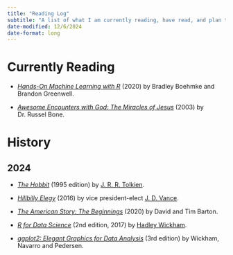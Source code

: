```yaml
---
title: "Reading Log"
subtitle: "A list of what I am currently reading, have read, and plan to read."
date-modified: 12/6/2024
date-format: long
---
```


# Currently Reading

- [*Hands-On Machine Learning with R*](https://bradleyboehmke.github.io/HOML/) (2020) by Bradley Boehmke and Brandon Greenwell.

- [*Awesome Encounters with God: The Miracles of Jesus*](https://www.thriftbooks.com/w/awesome-encounters-with-god---the-miracles-of-jesus_dr-russell-bone/52477651/#edition=71087318) (2003) by Dr. Russel Bone.

# History

## 2024

- [*The Hobbit*](https://en.wikipedia.org/wiki/The_Hobbit) (1995 edition) by [J. R. R. Tolkien](https://en.wikipedia.org/wiki/J._R._R._Tolkien).

- [*Hillbilly Elegy*](https://en.wikipedia.org/wiki/Hillbilly_Elegy) (2016) by vice president-elect [J. D. Vance](https://en.wikipedia.org/wiki/JD_Vance).

- [*The American Story: The Beginnings*](https://www.google.com/books/edition/The_American_Story/r3GVzQEACAAJ?hl=en) (2020) by David and Tim Barton.

- [*R for Data Science*](https://r4ds.hadley.nz/) (2nd edition, 2017) by [Hadley Wickham](https://github.com/hadley).

- [*ggplot2: Elegant Graphics for Data Analysis*](https://ggplot2-book.org/) (3rd edition) by Wickham, Navarro and Pedersen.
